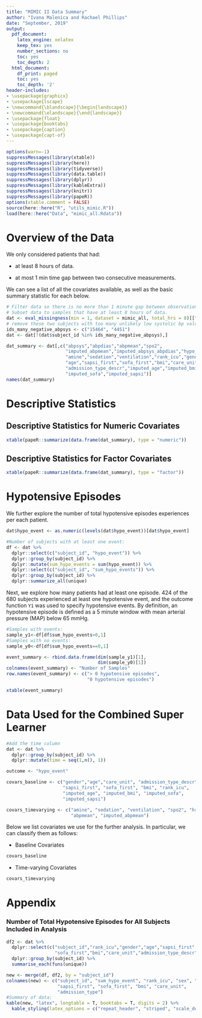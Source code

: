 ```yaml
---
title: "MIMIC II Data Summary"
author: "Ivana Malenica and Rachael Phillips"
date: "September, 2019"
output:
  pdf_document:
    latex_engine: xelatex
    keep_tex: yes
    number_sections: no
    toc: yes
    toc_depth: 2
  html_document:
    df_print: paged
    toc: yes
    toc_depth: '2'
header-includes:
- \usepackage{graphicx}
- \usepackage{lscape}
- \newcommand{\blandscape}{\begin{landscape}}
- \newcommand{\elandscape}{\end{landscape}}
- \usepackage{float}
- \usepackage{booktabs}
- \usepackage{caption}
- \usepackage{capt-of}
---
```


```r
options(warn=-1)
suppressMessages(library(xtable))
suppressMessages(library(here))
suppressMessages(library(tidyverse))
suppressMessages(library(data.table))
suppressMessages(library(dplyr))
suppressMessages(library(kableExtra))
suppressMessages(library(knitr))
suppressMessages(library(papeR))
options(xtable.comment = FALSE)
source(here::here("R", "utils_mimic.R"))
load(here::here("Data", "mimic_all.Rdata"))
```

# Overview of the Data

We only considered patients that had:

* at least 8 hours of data.

* at most 1 min time gap between two consecutive measurements. 

\vspace{.2in}

We can see a list of all the covariates available, as well as the basic summary 
statistic for each below. 

\vspace{.2in}
```r
# Filter data so there is no more than 1 minute gap between observations.
# Subset data to samples that have at least 8 hours of data.
dat <- eval_missingness(min = 1, dataset = mimic_all, total_hrs = 8)[["dat"]] 
# remove these two subjects with too many unlikely low systolic bp values
ids_many_negative_abpsys <- c("15464", "4451")
dat <- dat[!(dat$subject_id %in% ids_many_negative_abpsys),]

dat_summary <- dat[,c("abpsys","abpdias","abpmean","spo2", 
                      "imputed_abpmean","imputed_abpsys_abpdias","hypo_event",
                      "amine","sedation","ventilation","rank_icu","gender",
                      "age","sapsi_first","sofa_first","bmi","care_unit",
                      "admission_type_descr","imputed_age","imputed_bmi",
                      "imputed_sofa","imputed_sapsi")]
names(dat_summary)
```

# Descriptive Statistics

## Descriptive Statistics for Numeric Covariates
```r
xtable(papeR::summarize(data.frame(dat_summary), type = "numeric"))
```

## Descriptive Statistics for Factor Covariates
```r
xtable(papeR::summarize(data.frame(dat_summary), type = "factor"))
```

\pagebreak

# Hypotensive Episodes

We further explore the number of total hypotensive episodes experiences per each 
patient.

\vspace{.2in}

```r
dat$hypo_event <- as.numeric(levels(dat$hypo_event))[dat$hypo_event]

#Number of subjects with at least one event:
df <- dat %>%
  dplyr::select(c("subject_id", "hypo_event")) %>%
  dplyr::group_by(subject_id) %>%
  dplyr::mutate(sum_hypo_events = sum(hypo_event)) %>%
  dplyr::select(c("subject_id", "sum_hypo_events")) %>%
  dplyr::group_by(subject_id) %>%
  dplyr::summarize_all(unique)
```

Next, we explore how many patients had at least one episode. 
424 of the 680 subjects experienced at least one hypotensive event, and the 
outcome function `Y1` was used to specify hypotensive events. By definition, 
an hypotensive episode is defined as a 5 minute window with mean arterial 
pressure (MAP) below 65 mmHg.

```r
#Samples with events:
sample_y1<-df[df$sum_hypo_events>0,1]
#Samples with no events:
sample_y0<-df[df$sum_hypo_events==0,1]

event_summary <- rbind.data.frame(dim(sample_y1)[1],
                                  dim(sample_y0)[1])
colnames(event_summary) <- "Number of Samples"
row.names(event_summary) <- c("> 0 hypotensive episodes",
                              "0 hypotensive episodes")

xtable(event_summary)
```


# Data Used for the Combined Super Learner

```r
#Add the time column
dat <- dat %>%
  dplyr::group_by(subject_id) %>%
  dplyr::mutate(time = seq(1,n(), 1))

outcome <- "hypo_event"

covars_baseline <- c("gender","age","care_unit", "admission_type_descr", 
                     "sapsi_first", "sofa_first", "bmi", "rank_icu",
                     "imputed_age", "imputed_bmi", "imputed_sofa", 
                     "imputed_sapsi")

covars_timevarying <- c("amine", "sedation", "ventilation", "spo2", "hr", 
                        "abpmean", "imputed_abpmean")
```

Below we list covariates we use for the further analysis. In particular, we can 
classify them as follows:

* Baseline Covariates

```r
covars_baseline
```

* Time-varying Covariates

```r
covars_timevarying
```


# Appendix

### Number of Total Hypotensive Episodes for All Subjects Included in Analysis

\small
```r
df2 <- dat %>%
  dplyr::select(c("subject_id","rank_icu","gender","age","sapsi_first",
                  "sofa_first","bmi","care_unit","admission_type_descr")) %>%
  dplyr::group_by(subject_id) %>%
  summarise_each(funs(unique))

new <- merge(df, df2, by = "subject_id")
colnames(new) <- c("subject_id", "sum_hypo_event", "rank_icu", "sex", "age", 
                   "sapsi_first", "sofa_first", "bmi", "care_unit",
                   "admission_type")
#Summary of data:
kable(new, "latex", longtable = T, booktabs = T, digits = 2) %>% 
  kable_styling(latex_options = c("repeat_header", "striped", "scale_down"))
```

